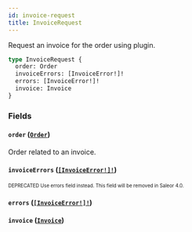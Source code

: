 ```yaml
---
id: invoice-request
title: InvoiceRequest
---
```


Request an invoice for the order using plugin.

```graphql
type InvoiceRequest {
  order: Order
  invoiceErrors: [InvoiceError!]!
  errors: [InvoiceError!]!
  invoice: Invoice
}
```

### Fields

#### `order` ([`Order`](/developer/api-reference/objects/order.mdx))

Order related to an invoice.

#### `invoiceErrors` ([`[InvoiceError!]!`](/developer/api-reference/objects/invoice-error.mdx))

<sub><sup><span className="deprecatedTag">DEPRECATED</span> Use errors field instead. This field will be removed in Saleor 4.0.</sup></sub>

#### `errors` ([`[InvoiceError!]!`](/developer/api-reference/objects/invoice-error.mdx))

#### `invoice` ([`Invoice`](/developer/api-reference/objects/invoice.mdx))
